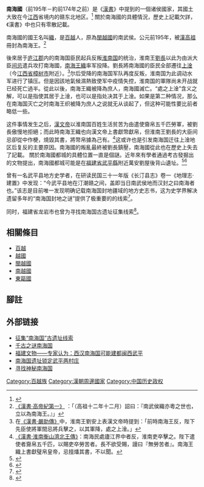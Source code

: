 '''南海國'''（前195年－約前174年之前）是《[[漢書|漢書]]》中提到的一個诸侯國家，其國土大致在今[[江西|江西]]省境内的赣东北地区。<ref>{{Cite web |url=http://www.redlib.cn/html/13831/2002/14564190.htm |title=《南海国封地考》 |accessdate=2017-03-25 |archive-date=2017-03-26 |archive-url=https://web.archive.org/web/20170326051331/http://www.redlib.cn/html/13831/2002/14564190.htm |dead-url=no }}</ref> 關於南海國的具體情況，歷史上記載欠詳，《漢書》中也只有零散記載。

南海國的國王名叫[[南海王織|織]]，是[[百越|百越]]人，原為[[閩越國|閩越國]]的南武侯。公元前195年，被[[漢高祖|漢高祖]]冊封為南海王。<ref>[http://www.hoolulu.com/zh/25shi/02qianhanshu/s-001.htm 《漢書·高帝紀第一》] {{Wayback|url=http://www.hoolulu.com/zh/25shi/02qianhanshu/s-001.htm |date=20061203042418 }}：「（高祖十二年十二月）詔曰：『南武侯織亦粵之世也，立以為南海王。』」</ref>

後來居于[[庐江郡|庐江郡]]内的南海国臣民起兵反叛[[淮南国|淮南国]]的统治，淮南王[[劉長|劉長]]以此为由派大臣[[间忌|间忌]]遣兵攻打南海國，[[南海王織|南海王織]]率军投降。劉長將南海國的臣民全部遷往[[上淦|上淦]]（今[[江西省|江西省]][[樟树市|樟树市]]附近）。<ref>在[http://www.hoolulu.com/zh/25shi/02qianhanshu/s-064.htm 《漢書·嚴助傳》]中，淮南王劉安上表漢文帝時提到：「前時南海王反，陛下先臣使將軍間忌將兵擊之，以其軍降，處之上淦。」</ref>尔后受降的南海国军队再度反叛，淮南国为此调动水军进行了镇压。但是因該地氣候濕熱致使军中疫情失控，淮南国的軍隊尚未开战就已经死亡過半。從此以後，南海王織被降為庶人，南海國滅亡。“處之上淦”含义之解，可以是指使其居于上淦，也可以是指处决其于上淦。如果是第二种情况，那么在南海国灭亡之时南海王织被降为庶人之说就无从谈起了，但这种可能性要比前者略低一些。

这件事情发生之后，[[漢文帝|漢文帝]]以淮南国百姓生活贫苦为由遣使齎帛五千匹勞軍，被劉長傲慢地拒絕；而此時南海王織也向漢文帝上書獻幣獻帛，但淮南王劉長的大臣间忌卻從中作梗，燒毀其書，將幣帛據為己有。<ref>[http://www.hoolulu.com/zh/25shi/02qianhanshu/s-044.htm 《漢書·淮南衡山濟北王傳》]：南海民處廬江界中者反，淮南吏卒擊之。陛下遣使者齎帛五千匹，以賜吏卒勞苦者。長不欲受賜，謾曰『無勞苦者』。南海王織上書獻璧帛皇帝，忌擅燔其書，不以聞。</ref>这或许也是引发南海国迁往上淦地区后复反的主要原因。南海國的叛亂最終被劉長鎮壓，南海國從此也在歷史上失去了記載。
關於南海國都城的具體位置一直是個謎。近年來有學者通過考古發掘出的文物提出，南海國都城可能是在[[福建省|福建省]][[武平縣|武平縣]]附近萬安劉屋後背山遺址。<ref>{{Cite web |url=http://www.fjww.com/old/shownews.asp?newsid=472 |title=南海国遗址锁定武平两村庄 |access-date=2012-06-02 |archive-date=2016-03-04 |archive-url=https://web.archive.org/web/20160304125342/http://www.fjww.com/old/shownews.asp?newsid=472 |dead-url=no }}</ref><ref>{{Cite web |url=http://www.fjww.com/old/shownews.asp?newsid=437 |title=福建文物——专家认为：西汉南海国可能建都闽西武平 |access-date=2010-02-17 |archive-date=2014-10-06 |archive-url=https://web.archive.org/web/20141006085904/http://www.fjww.com/old/shownews.asp?newsid=437 |dead-url=no }}</ref>

曾有一名武平县地方史学者，在研读民国三十一年版《长汀县志》卷一《地理志·建置》中发现：“今武平县地在汀潮赣之间，盖即当日南武侯地而汉封之曰南海者也。”该志是目前唯一发现明确记载南海国封地疆域的地方史志书，这为史学界解决遗留多年的“南海国封地之谜”提供了极重要的的线索<ref>{{Cite web |url=http://www.longyan.gov.cn/lygl/rwls/200907/t20090727_98398.htm |title=千古之谜南海国 |access-date=2012-06-02 |archive-url=https://web.archive.org/web/20120604175505/http://www.longyan.gov.cn/lygl/rwls/200907/t20090727_98398.htm |archive-date=2012-06-04 |dead-url=yes }}</ref>。

同时，福建省龙岩市也曾为寻找南海国古遗址征集线索<ref>{{Cite web |url=http://www.xinluo.gov.cn/ldzc/myzj/200810/8136.html |title=征集“南海国”古遗址线索 |accessdate=2012-06-02 |archive-date=2012-05-12 |archive-url=https://web.archive.org/web/20120512213221/http://www.xinluo.gov.cn/ldzc/myzj/200810/8136.html |dead-url=yes }}</ref>。

==相關條目==
*[[百越|百越]]
*[[越國|越國]]
*[[閩越國|閩越國]]
*[[南越國|南越國]]
*[[東甌國|東甌國]]
== 腳註 ==
{{reflist}}

==外部链接==
*[https://web.archive.org/web/20120512213221/http://www.xinluo.gov.cn/ldzc/myzj/200810/8136.html 征集“南海国”古遗址线索]
*[https://web.archive.org/web/20120604175505/http://www.longyan.gov.cn/lygl/rwls/200907/t20090727_98398.htm 千古之谜南海国]
*[http://www.fjww.com/old/shownews.asp?newsid=437 福建文物——专家认为：西汉南海国可能建都闽西武平] {{Wayback|url=http://www.fjww.com/old/shownews.asp?newsid=437 |date=20141006085904 }}
*[http://www.fjww.com/old/shownews.asp?newsid=472 南海国遗址锁定武平两村庄] {{Wayback|url=http://www.fjww.com/old/shownews.asp?newsid=472 |date=20160304125342 }}
*[http://21ccct.com/2009/0919/4830.html 寻找神秘南海国] {{Wayback|url=http://21ccct.com/2009/0919/4830.html |date=20101125093625 }}

[[Category:百越族|Category:百越族]]
[[Category:漢朝周邊國家|Category:漢朝周邊國家]]
[[Category:中国历史政权|Category:中国历史政权]]